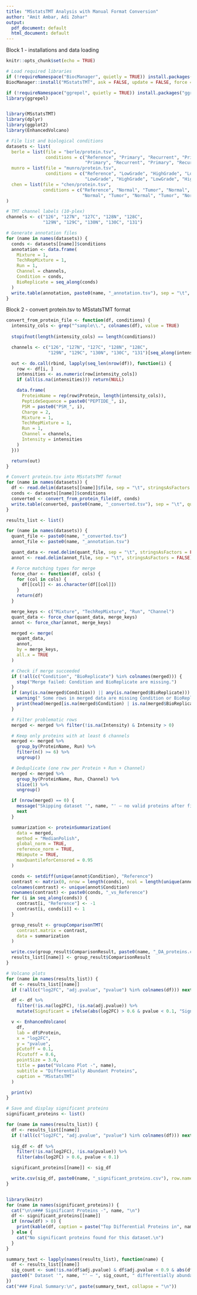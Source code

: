 ---
title: "MSstatsTMT Analysis with Manual Format Conversion"
author: "Amit Ambar, Adi Zohar"
output:
  pdf_document: default
  html_document: default
---

Block 1  - installations and data loading

```{r setup, message=TRUE, warning=TRUE}
knitr::opts_chunk$set(echo = TRUE)

# Load required libraries
if (!requireNamespace("BiocManager", quietly = TRUE)) install.packages("BiocManager")
BiocManager::install("MSstatsTMT", ask = FALSE, update = FALSE, force = TRUE)

if (!requireNamespace("ggrepel", quietly = TRUE)) install.packages("ggrepel")
library(ggrepel)


library(MSstatsTMT)
library(dplyr)
library(ggplot2)
library(EnhancedVolcano)

# File list and biological conditions
datasets <- list(
  berle = list(file = "berle/protein.tsv",
               conditions = c("Reference", "Primary", "Recurrent", "Primary", "Recurrent", 
                              "Primary", "Recurrent", "Primary", "Recurrent", "Primary")),
  munro = list(file = "munro/protein.tsv",
               conditions = c("Reference", "LowGrade", "HighGrade", "LowGrade", "HighGrade",
                              "LowGrade", "HighGrade", "LowGrade", "HighGrade", "LowGrade")),
  chen = list(file = "chen/protein.tsv",
              conditions = c("Reference", "Normal", "Tumor", "Normal", "Tumor",
                             "Normal", "Tumor", "Normal", "Tumor", "Normal"))
)

# TMT channel labels (10-plex)
channels <- c("126", "127N", "127C", "128N", "128C", 
              "129N", "129C", "130N", "130C", "131")

# Generate annotation files
for (name in names(datasets)) {
  conds <- datasets[[name]]$conditions
  annotation <- data.frame(
    Mixture = 1,
    TechRepMixture = 1,
    Run = 1,
    Channel = channels,
    Condition = conds,
    BioReplicate = seq_along(conds)
  )
  write.table(annotation, paste0(name, "_annotation.tsv"), sep = "\t", quote = FALSE, row.names = FALSE)
}
```


Block 2 -  convert protein.tsv to MSstatsTMT format

```{r analyze, echo=TRUE, message=TRUE, warning=TRUE}

convert_from_protein_file <- function(df, conditions) {
  intensity_cols <- grep("^sample\\.", colnames(df), value = TRUE)
  
  stopifnot(length(intensity_cols) == length(conditions))

  channels <- c("126", "127N", "127C", "128N", "128C",
                "129N", "129C", "130N", "130C", "131")[seq_along(intensity_cols)]

  out <- do.call(rbind, lapply(seq_len(nrow(df)), function(i) {
    row <- df[i, ]
    intensities <- as.numeric(row[intensity_cols])
    if (all(is.na(intensities))) return(NULL)

    data.frame(
      ProteinName = rep(row$Protein, length(intensity_cols)),
      PeptideSequence = paste0("PEPTIDE_", i),
      PSM = paste0("PSM_", i),
      Charge = 2,
      Mixture = 1,
      TechRepMixture = 1,
      Run = 1,
      Channel = channels,
      Intensity = intensities
    )
  }))

  return(out)
}

# Convert protein.tsv into MSstatsTMT format
for (name in names(datasets)) {
  df <- read.delim(datasets[[name]]$file, sep = "\t", stringsAsFactors = FALSE)
  conds <- datasets[[name]]$conditions
  converted <- convert_from_protein_file(df, conds)
  write.table(converted, paste0(name, "_converted.tsv"), sep = "\t", quote = FALSE, row.names = FALSE)
}

results_list <- list()

for (name in names(datasets)) {
  quant_file <- paste0(name, "_converted.tsv")
  annot_file <- paste0(name, "_annotation.tsv")

  quant_data <- read.delim(quant_file, sep = "\t", stringsAsFactors = FALSE)
  annot <- read.delim(annot_file, sep = "\t", stringsAsFactors = FALSE)

  # Force matching types for merge
  force_char <- function(df, cols) {
    for (col in cols) {
      df[[col]] <- as.character(df[[col]])
    }
    return(df)
  }

  merge_keys <- c("Mixture", "TechRepMixture", "Run", "Channel")
  quant_data <- force_char(quant_data, merge_keys)
  annot <- force_char(annot, merge_keys)

  merged <- merge(
    quant_data,
    annot,
    by = merge_keys,
    all.x = TRUE
  )

  # Check if merge succeeded
  if (!all(c("Condition", "BioReplicate") %in% colnames(merged))) {
    stop("Merge failed: Condition and BioReplicate are missing.")
  }
  if (any(is.na(merged$Condition)) || any(is.na(merged$BioReplicate))) {
    warning(" Some rows in merged data are missing Condition or BioReplicate:")
    print(head(merged[is.na(merged$Condition) | is.na(merged$BioReplicate), ]))
  }

  # Filter problematic rows
  merged <- merged %>% filter(!is.na(Intensity) & Intensity > 0)

  # Keep only proteins with at least 6 channels
  merged <- merged %>%
    group_by(ProteinName, Run) %>%
    filter(n() >= 6) %>%
    ungroup()

  # Deduplicate (one row per Protein + Run + Channel)
  merged <- merged %>%
    group_by(ProteinName, Run, Channel) %>%
    slice(1) %>%
    ungroup()

  if (nrow(merged) == 0) {
    message("Skipping dataset '", name, "' — no valid proteins after filtering.")
    next
  }

  summarization <- proteinSummarization(
    data = merged,
    method = "MedianPolish",
    global_norm = TRUE,
    reference_norm = TRUE,
    MBimpute = TRUE,
    maxQuantileforCensored = 0.95
  )

  conds <- setdiff(unique(annot$Condition), "Reference")
  contrast <- matrix(0, nrow = length(conds), ncol = length(unique(annot$Condition)))
  colnames(contrast) <- unique(annot$Condition)
  rownames(contrast) <- paste0(conds, "_vs_Reference")
  for (i in seq_along(conds)) {
    contrast[i, "Reference"] <- -1
    contrast[i, conds[i]] <- 1
  }

  group_result <- groupComparisonTMT(
    contrast.matrix = contrast,
    data = summarization
  )

  write.csv(group_result$ComparisonResult, paste0(name, "_DA_proteins.csv"), row.names = FALSE)
  results_list[[name]] <- group_result$ComparisonResult
}

# Volcano plots
for (name in names(results_list)) {
  df <- results_list[[name]]
  if (!all(c("log2FC", "adj.pvalue", "pvalue") %in% colnames(df))) next

  df <- df %>%
    filter(!is.na(log2FC), !is.na(adj.pvalue)) %>%
    mutate(Significant = ifelse(abs(log2FC) > 0.6 & pvalue < 0.1, "Significant", "Not Significant"))

  v <- EnhancedVolcano(
    df,
    lab = df$Protein,
    x = "log2FC",
    y = "pvalue",
    pCutoff = 0.1,
    FCcutoff = 0.6,
    pointSize = 3.0,
    title = paste("Volcano Plot -", name),
    subtitle = "Differentially Abundant Proteins",
    caption = "MSstatsTMT"
  )

  print(v)
}


```


```{r test}
# Save and display significant proteins
significant_proteins <- list()

for (name in names(results_list)) {
  df <- results_list[[name]]
  if (!all(c("log2FC", "adj.pvalue", "pvalue") %in% colnames(df))) next
  
  sig_df <- df %>%
    filter(!is.na(log2FC), !is.na(pvalue)) %>%
    filter(abs(log2FC) > 0.6, pvalue < 0.1)

  significant_proteins[[name]] <- sig_df

  write.csv(sig_df, paste0(name, "_significant_proteins.csv"), row.names = FALSE)
}


library(knitr)
for (name in names(significant_proteins)) {
  cat("\n\n### Significant Proteins -", name, "\n")
  df <- significant_proteins[[name]]
  if (nrow(df) > 0) {
    print(kable(df, caption = paste("Top Differential Proteins in", name)))
  } else {
    cat("No significant proteins found for this dataset.\n")
  }
}

```


```{r summary, echo=FALSE}
summary_text <- lapply(names(results_list), function(name) {
  df <- results_list[[name]]
  sig_count <- sum(!is.na(df$adj.pvalue) & df$adj.pvalue < 0.9 & abs(df$log2FC) > 0.01)
  paste0(" Dataset '", name, "' — ", sig_count, " differentially abundant proteins.")
})
cat("### Final Summary:\n", paste(summary_text, collapse = "\n"))
```


